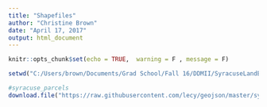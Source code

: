 ```yaml
---
title: "Shapefiles"
author: "Christine Brown"
date: "April 17, 2017"
output: html_document
---
```


```r
knitr::opts_chunk$set(echo = TRUE,  warning = F , message = F)

setwd("C:/Users/brown/Documents/Grad School/Fall 16/DDMII/SyracuseLandBank/SHAPEFILES")
```

```r
#syracuse_parcels
download.file("https://raw.githubusercontent.com/lecy/geojson/master/syr_parcels.geojson", "syr_parcels.geojson" )
```

